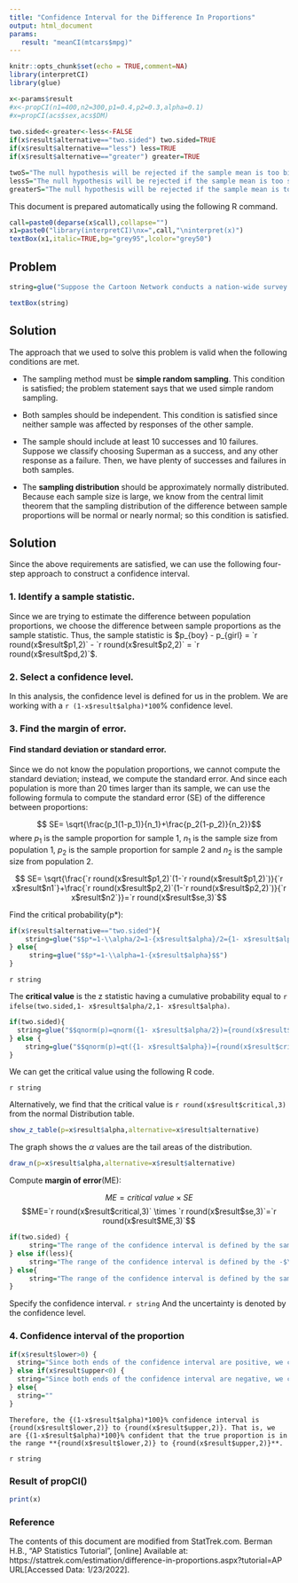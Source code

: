 ```yaml
---
title: "Confidence Interval for the Difference In Proportions"
output: html_document
params:
   result: "meanCI(mtcars$mpg)"
---
```


```r
knitr::opts_chunk$set(echo = TRUE,comment=NA)
library(interpretCI)
library(glue)
```

```r
x<-params$result
#x<-propCI(n1=400,n2=300,p1=0.4,p2=0.3,alpha=0.1)
#x=propCI(acs$sex,acs$DM)
  
two.sided<-greater<-less<-FALSE
if(x$result$alternative=="two.sided") two.sided=TRUE
if(x$result$alternative=="less") less=TRUE
if(x$result$alternative=="greater") greater=TRUE

twoS="The null hypothesis will be rejected if the sample mean is too big or if it is too small."
lessS="The null hypothesis will be rejected if the sample mean is too small."
greaterS="The null hypothesis will be rejected if the sample mean is too big."
```

This document is prepared automatically using the following R command.

```r
call=paste0(deparse(x$call),collapse="")
x1=paste0("library(interpretCI)\nx=",call,"\ninterpret(x)")
textBox(x1,italic=TRUE,bg="grey95",lcolor="grey50")
```

## Problem


```r

string=glue("Suppose the Cartoon Network conducts a nation-wide survey to assess viewer attitudes toward Superman. Using a simple random sample, they select {x$result$n1} boys and {x$result$n2} girls to participate in the study. {English(x$result$p1*100)} percent of the boys say that Superman is their favorite character, compared to {english2(x$result$p2*100)} percent of the girls. What is the {(1-x$result$alpha)*100}% confidence interval for the true difference in attitudes toward Superman?")

textBox(string)
```



## Solution

The approach that we used to solve this problem is valid when the following conditions are met.

- The sampling method must be **simple random sampling**. This condition is satisfied; the problem statement says that we used simple random sampling.

- Both samples should be independent. This condition is satisfied since neither sample was affected by responses of the other sample.

- The sample should include at least 10 successes and 10 failures. Suppose we classify choosing Superman as a success, and any other response as a failure. Then, we have plenty of successes and failures in both samples.

- The **sampling distribution** should be approximately normally distributed. Because each sample size is large, we know from the central limit theorem that the sampling distribution of the difference between sample proportions will be normal or nearly normal; so this condition is satisfied.


## Solution

Since the above requirements are satisfied, we can use the following four-step approach to construct a confidence interval.

### 1. Identify a sample statistic. 

 Since we are trying to estimate the difference between population proportions, we choose the difference between sample proportions as the sample statistic. Thus, the sample statistic is $p_{boy} - p_{girl} = `r round(x$result$p1,2)` - `r round(x$result$p2,2)` = `r round(x$result$pd,2)`$.

### 2. Select a confidence level. 

In this analysis, the confidence level is defined for us in the problem. We are working with a `r (1-x$result$alpha)*100`% confidence level.

### 3. Find the margin of error. 


#### Find standard deviation or standard error. 

Since we do not know the population proportions, we cannot compute the standard deviation; instead, we compute the standard error. And since each population is more than 20 times larger than its sample, we can use the following formula to compute the standard error (SE) of the difference between proportions:

$$ SE= \sqrt{\frac{p_1(1-p_1)}{n_1}+\frac{p_2(1-p_2)}{n_2}}$$
where $p_1$ is the sample proportion for sample 1, $n_1$ is the sample size from population 1, $p_2$ is the sample proportion for sample 2 and $n_2$ is the sample size from population 2.

$$ SE= \sqrt{\frac{`r round(x$result$p1,2)`(1-`r round(x$result$p1,2)`)}{`r x$result$n1`}+\frac{`r round(x$result$p2,2)`(1-`r round(x$result$p2,2)`)}{`r x$result$n2`}}=`r round(x$result$se,3)`$$


Find the critical probability(p*):

```r
if(x$result$alternative=="two.sided"){
    string=glue("$$p*=1-\\alpha/2=1-{x$result$alpha}/2={1- x$result$alpha/2}$$")
} else{
     string=glue("$$p*=1-\\alpha=1-{x$result$alpha}$$")
}
```
`r string`


The **critical value** is the z statistic having a cumulative probability equal to `r ifelse(two.sided,1- x$result$alpha/2,1- x$result$alpha)`.

```r
if(two.sided){
  string=glue("$$qnorm(p)=qnorm({1- x$result$alpha/2})={round(x$result$critical,3)}$$")
} else {
    string=glue("$$qnorm(p)=qt({1- x$result$alpha})={round(x$result$critical,3)}$$") 
} 
```

We can get the critical value using the following R code.

`r string`

Alternatively, we find that the critical value is `r round(x$result$critical,3)` from the normal Distribution table.

```r
show_z_table(p=x$result$alpha,alternative=x$result$alternative)
```


The graph shows the $\alpha$ values are the tail areas of the distribution. 

```r
draw_n(p=x$result$alpha,alternative=x$result$alternative)
```

Compute **margin of error**(ME):

$$ME=critical\ value \times SE$$
$$ME=`r round(x$result$critical,3)` \times `r round(x$result$se,3)`=`r round(x$result$ME,3)`$$

```r
if(two.sided) {
     string="The range of the confidence interval is defined by the sample statistic $\\pm$margin of error."
} else if(less){
     string="The range of the confidence interval is defined by the -$\\infty$(infinite) and the sample statistic + margin of error."
} else{
     string="The range of the confidence interval is defined by the sample statistic - margin of error and the $\\infty$(infinite)."
}
```

Specify the confidence interval. `r string` And the uncertainty is denoted by the confidence level.

### 4. Confidence interval of the proportion
 

```r
if(x$result$lower>0) {
  string="Since both ends of the confidence interval are positive, we can conclude that more boys than girls choose Superman as their favorite cartoon character."
} else if(x$result$upper<0) {
  string="Since both ends of the confidence interval are negative, we can conclude that less boys than girls choose Superman as their favorite cartoon character."
} else{
  string=""
}
```


```glue
Therefore, the {(1-x$result$alpha)*100}% confidence interval is {round(x$result$lower,2)} to {round(x$result$upper,2)}. That is, we are {(1-x$result$alpha)*100}% confident that the true proportion is in the range **{round(x$result$lower,2)} to {round(x$result$upper,2)}**. 
```
`r string`




### Result of propCI()

```r
print(x)
```

### Reference

The contents of this document are modified from StatTrek.com.
Berman H.B., "AP Statistics Tutorial", [online] Available at:  https://stattrek.com/estimation/difference-in-proportions.aspx?tutorial=AP URL[Accessed Data: 1/23/2022]. 

